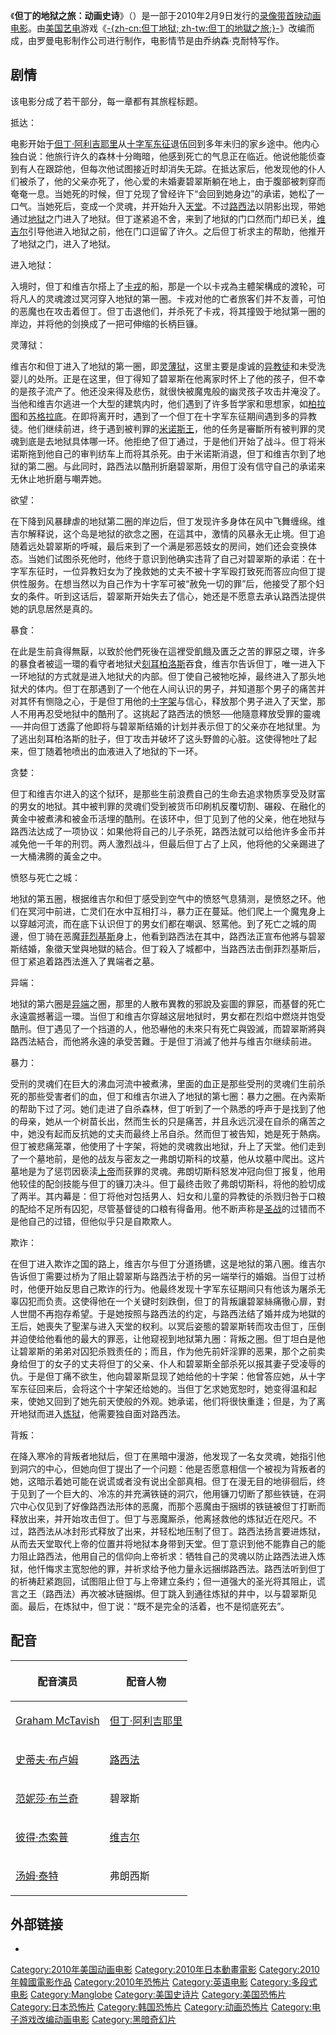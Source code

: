 {{Infobox Film
| name               = 但丁的地狱之旅：动画史诗
| image              = 但丁的地狱之旅：动画史诗.jpg
| caption            = DVD封面
| director           = [[维克多·库克|维克多·库克]]<br>[[迈克·迪萨|迈克·迪萨]]<br>[[金相辰|金相辰]]<br>[[村瀬修功|村瀬修功]]<br>[[金正植南|金正植南]]<br>[[李承揆|李承揆]]
| producer           = [[卡林·戴维斯|卡林·戴维斯]]<br>[[乔·歌耶德|乔·歌耶德]]<br>[[石川光久|石川光久]]<br>[[卡特·拉奇福德|卡特·拉奇福德]]<br>[[吉姆·怀亚特|吉姆·怀亚特]]
| writer             = [[但丁·阿利吉耶里|但丁·阿利吉耶里]]<br>[[乔纳森·克耐特|乔纳森·克耐特]]<br>[[布兰登·欧曼|布兰登·欧曼]]
| studio             = [[东宇动画|东宇动画]]<br>[[美国艺电|美国艺电]]<br>[[罗曼电影制作公司|罗曼电影制作公司]]<br>[[JM动画有限公司|JM动画有限公司]]<br>[[Production_I.G|Production I.G]]<br>[[星光动画|星光动画]]
| distributor        = [[锚湾娱乐|锚湾娱乐]]（DVD与蓝光）<br>[[星光媒体|星光媒体]]（全部媒体）
| released           = 2010年2月9日
| rate               = R级
| runtime            = 88分钟
| country            = [[美国|美国]]<br>[[日本|日本]]<br>[[新加坡|新加坡]]<br>[[韩国|韩国]]
| language           = [[英语|英语]]<br>[[日语|日语]]
}}

《'''但丁的地狱之旅：动画史诗'''》（{{lang-en|''Dante's Inferno: An Animated Epic''}}）是一部于2010年2月9日发行的[[录像带首映|录像带首映]][[动画电影|动画电影]]。由[[美国艺电|美国艺电]]游戏《[[但丁的地狱之旅|-{zh-cn:但丁地狱; zh-tw:但丁的地獄之旅;}-]]》改编而成，由罗曼电影制作公司进行制作，电影情节是由乔纳森·克耐特写作。

==剧情==
该电影分成了若干部分，每一章都有其旅程标题。

;抵达：
电影开始于[[但丁·阿利吉耶里|但丁·阿利吉耶里]]从[[十字军东征|十字军东征]]退伍回到多年未归的家乡途中。他内心独白说：他旅行许久的森林十分晦暗，他感到死亡的气息正在临近。他说他能侦查到有人在跟踪他，但每次他试图接近时却消失无踪。在抵达家后，他发现他的仆人们被杀了，他的父亲亦死了，他心爱的未婚妻碧翠斯躺在地上，由于腹部被刺穿而奄奄一息。当她死的时候，但丁兑现了曾经许下“会回到她身边”的承诺，她松了一口气。当她死后，变成一个灵魂，并开始升入[[天堂|天堂]]。不过[[路西法|路西法]]以阴影出现，带她通过[[地狱|地狱]]之门进入了地狱。但丁遂紧追不舍，来到了地狱的门口然而门却已关，[[维吉尔|维吉尔]]引导他进入地狱之前，他在门口逗留了许久。之后但丁祈求主的帮助，他推开了地狱之门，进入了地狱。

;进入地狱：
入境时，但丁和维吉尔搭上了[[卡戎|卡戎]]的船，那是一个以卡戎為主體架構成的渡轮，可将凡人的灵魂渡过冥河穿入地狱的第一圈。卡戎对他的亡者旅客们并不友善，可怕的恶魔也在攻击着但丁。但丁击退他们，并杀死了卡戎，将其撞毁于地狱第一圈的岸边，并将他的剑换成了一把可伸缩的长柄巨镰。

;灵薄狱：
维吉尔和但丁进入了地狱的第一圈，即[[灵薄狱|灵薄狱]]，这里主要是虔诚的[[异教徒|异教徒]]和未受洗婴儿的处所。正是在这里，但丁得知了碧翠斯在他离家时怀上了他的孩子，但不幸的是孩子流产了。他还没来得及悲伤，就很快被魔鬼般的幽灵孩子攻击并淹没了。当他和维吉尔逃进一个大型的建筑内时，他们遇到了许多哲学家和思想家，如[[柏拉图|柏拉图]]和[[苏格拉底|苏格拉底]]。在即将离开时，遇到了一个但丁在十字军东征期间遇到多的异教徒。他们继续前进，终于遇到被判罪的[[米诺斯|米诺斯王]]，他的任务是審斷所有被判罪的灵魂到底是去地狱具体哪一环。他拒绝了但丁通过，于是他们开始了战斗。但丁将米诺斯拖到他自己的审判纺车上而将其杀死。由于米诺斯消退，但丁和维吉尔到了地狱的第二圈。与此同时，路西法以酷刑折磨碧翠斯，用但丁没有信守自己的承诺来无休止地折磨与嘲弄她。

;欲望：
在下降到风暴肆虐的地狱第二圈的岸边后，但丁发现许多身体在风中飞舞缠绵。维吉尔解释说，这个岛是地狱的欲念之圈，在這其中，激情的风暴永无止境。但丁追随着远处碧翠斯的呼喊，最后来到了一个满是邪恶妓女的房间，她们还会变换体态。当她们试图杀死他时，他终于意识到他确实违背了自己对碧翠斯的承诺：在十字军东征时，一位异教妇女为了挽救她的丈夫不被十字军殴打致死而答应向但丁提供性服务。在想当然以为自己作为十字军可被“赦免一切的罪”后，他接受了那个妇女的条件。听到这话后，碧翠斯开始失去了信心，她还是不愿意去承认路西法提供她的訊息居然是真的。

;暴食：
在此是生前貪得無厭，以致於他們死後在這裡受飢餓及匱乏之苦的罪惡之環，许多的暴食者被這一環的看守者地狱犬[[刻耳柏洛斯|刻耳柏洛斯]]吞食，维吉尔告诉但丁，唯一进入下一环地狱的方式就是进入地狱犬的内部。但丁使自己被牠吃掉，最终进入了那头地狱犬的体内。但丁在那遇到了一个他在人间认识的男子，并知道那个男子的痛苦并对其怀有恻隐之心，于是但丁用他的[[十字架|十字架]]与信心，释放那个男子进入了天堂，那人不用再忍受地狱中的酷刑了。这挑起了路西法的愤怒──他隨意釋放受罪的靈魂──并向但丁透露了他即将与碧翠斯结婚的计划并表示但丁的父亲亦在地狱里。为了逃出刻耳柏洛斯的肚子，但丁攻击并破坏了这头野兽的心脏。这使得牠吐了起来，但丁随着牠喷出的血液进入了地狱的下一环。

;贪婪：
但丁和维吉尔进入的这个狱环，是那些生前浪费自己的生命去追求物质享受及财富的男女的地狱。其中被判罪的灵魂们受到被货币印刷机反覆切割、碾殺、在融化的黄金中被煮沸和被金币活埋的酷刑。在该环中，但丁见到了他的父亲，他在地狱与路西法达成了一项协议：如果他将自己的儿子杀死，路西法就可以给他许多金币并减免他一千年的刑罚。两人激烈战斗，但最后但丁占了上风，他将他的父亲踢进了一大桶沸腾的黃金之中。

;愤怒与死亡之城：
地狱的第五圈，根据维吉尔和但丁感受到空气中的愤怒气息猜测，是愤怒之环。他们在冥河中前进，亡灵们在水中互相打斗，暴力正在蔓延。他们爬上一个魔鬼身上以穿越河流，而在底下认识但丁的男女们都在嘲讽、怒罵他。到了死亡之城的周邊，但丁骑在恶魔[[菲烈基斯|菲烈基斯]]身上，他看到路西法在其中，路西法正宣布他將与碧翠斯结婚，象徵天堂與地獄的結合。但丁殺入了城都中，当路西法击倒菲烈基斯后，但丁紧追着路西法進入了異端者之墓。

;异端：
地狱的第六圈是[[异端|异端]]之圈，那里的人散布異教的邪說及妄圖的罪惡，而基督的死亡永遠震撼著這一環。当但丁和维吉尔穿越这层地狱时，男女都在烈焰中燃烧并饱受酷刑。但丁遇见了一个挡道的人，他恐嚇他的未來只有死亡與毀滅，而碧翠斯將與路西法結合，而他將永遠的承受苦難。于是但丁消滅了他并与维吉尔继续前进。

;暴力：
受刑的灵魂们在巨大的沸血河流中被煮沸，里面的血正是那些受刑的灵魂们生前杀死的那些受害者们的血，但丁和维吉尔进入了地狱的第七圈：暴力之圈。在內索斯的帮助下过了河。她们走进了自杀森林，但丁听到了一个熟悉的呼声于是找到了他的母亲，她从一个树苗长出，然而生长的只是痛苦，并且永远沉浸在自杀的痛苦之中，她没有起而反抗她的丈夫而最终上吊自杀。然而但丁被告知，她是死于熱病。但丁被悲痛笼罩，他使用了十字架，将她的灵魂救出地狱，升上了天堂。他们走到了一个墓地前，是他的战友与密友之一弗朗切斯科的坟墓，他从坟墓中爬出。这片墓地是为了惩罚因亵渎[[上帝|上帝]]而获罪的灵魂。弗朗切斯科怒发冲冠向但丁报复，他用他较佳的配剑技能与但丁的镰刀决斗。但丁最终击败了弗朗切斯科，将他的脸切成了两半。其内幕是：但丁将他对包括男人、妇女和儿童的异教徒的杀戮归咎于口粮的配给不足所有囚犯，尽管基督徒的口粮有得备用。他不断声称是[[圣战|圣战]]的过错而不是他自己的过错，但他似乎只是自欺欺人。

;欺诈：
在但丁进入欺诈之国的路上，维吉尔与但丁分道扬镳，这是地狱的第八圈。维吉尔告诉但丁需要过桥为了阻止碧翠斯与路西法于桥的另一端举行的婚姻。当但丁过桥时，他便开始反思自己欺诈的行为。他最终发现十字军东征期间只有他该为屠杀无辜囚犯而负责。这使得他在一个关键时刻跌倒，但丁的背叛讓碧翠絲痛徹心扉，對人世間不再抱存希望。于是她按照与路西法的约定，与路西法结了婚并成为地獄的王后，她喪失了聖潔与进入天堂的权利。以冥后姿態的碧翠斯转而攻击但丁，压倒并迫使给他看他的最大的罪恶，让他窥视到地狱第九圈：背叛之圈。但丁坦白是他让碧翠斯的弟弟对囚犯杀戮责任的；而且，作为他先前奸淫罪的恶果，那个之前卖身给但丁的女子的丈夫将但丁的父亲、仆人和碧翠斯全部杀死以报其妻子受凌辱的仇。于是但丁痛不欲生，他向碧翠斯显现了她给他的十字架：他曾答应她，从十字军东征回来后，会将这个十字架还给她的。当但丁乞求她宽恕时，她变得温和起来，使她又回到了她先前天使般的外观。她承诺，他们将很快重逢；但是，为了离开地狱而进入[[炼狱|炼狱]]，他需要独自面对路西法。

;背叛：
在降入寒冷的背叛者地狱后，但丁在黑暗中漫游，他发现了一名女灵魂，她指引他到洞穴的中心，但她向但丁提出了一个问题：他是否愿意相信一个被视为背叛者的她，这暗示着她可能在说谎或者没有说出全部真相。但丁在漫无目的地徘徊后，终于见到了一个巨大的、冷冻的并充满铁链的洞穴，他用镰刀切断了那些铁链，在洞穴中心仅见到了好像路西法形体的恶魔，而那个恶魔由于捆绑的铁链被但丁打断而释放出来，并开始攻击但丁。但丁与恶魔厮杀，他离拯救他的炼狱近在咫尺。不过，路西法从冰封形式释放了出来，并轻松地压制了但丁。路西法扬言要进炼狱，从而去天堂取代上帝的位置并将地狱本身带到天堂。但丁意识到他不能靠自己的能力阻止路西法，他用自己的信仰向上帝祈求：牺牲自己的灵魂以防止路西法进入炼狱，他忏悔求主宽恕他的罪，并祈求给予他力量永远捆绑路西法。路西法听到但丁的祈祷赶紧跑回，试图阻止但丁与上帝建立条约；但一道强大的圣光将其阻止，谎言之王（路西法）再次被冰链捆绑。但丁跳入到通往炼狱的井中，以与碧翠斯见面。最后，在炼狱中，但丁说：“既不是完全的活着，也不是彻底死去”。

==配音==
{| class="wikitable"
|-
! 配音演员
! 配音人物
|-
| [[Graham_McTavish|Graham McTavish]]
| [[但丁·阿利吉耶里|但丁·阿利吉耶里]]
|-
| [[史蒂夫·布卢姆|史蒂夫·布卢姆]]
| [[路西法|路西法]]
|-
| [[范妮莎·布兰奇|范妮莎·布兰奇]]
| 碧翠斯
|-
| [[彼得·杰索普|彼得·杰索普]]
| [[维吉尔|维吉尔]]
|-
| [[汤姆·泰特|汤姆·泰特]]
| 弗朗西斯
|}

==外部链接==
*{{imdb title|1401113|但丁的地狱之旅：动画史诗}} 
{{Production I.G}}

{{DEFAULTSORT:Dante's Inferno: An Animated Epic}}
[[Category:2010年美国动画电影|Category:2010年美国动画电影]]
[[Category:2010年日本動畫電影|Category:2010年日本動畫電影]]
[[Category:2010年韓國電影作品|Category:2010年韓國電影作品]]
[[Category:2010年恐怖片|Category:2010年恐怖片]]
[[Category:英语电影|Category:英语电影]]
[[Category:多段式电影|Category:多段式电影]]
[[Category:Manglobe|Category:Manglobe]]
[[Category:美国史诗片|Category:美国史诗片]]
[[Category:美国恐怖片|Category:美国恐怖片]]
[[Category:日本恐怖片|Category:日本恐怖片]]
[[Category:韩国恐怖片|Category:韩国恐怖片]]
[[Category:动画恐怖片|Category:动画恐怖片]]
[[Category:电子游戏改编动画电影|Category:电子游戏改编动画电影]]
[[Category:黑暗奇幻片|Category:黑暗奇幻片]]